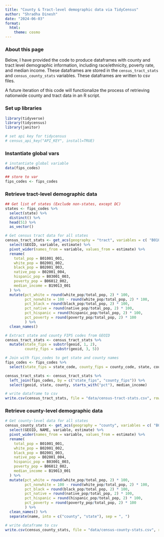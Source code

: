 ```yaml
---
title: "County & Tract-level demographic data via TidyCensus"
author: "Shradha Dinesh"
date: "2024-06-03"
format:
  html:
    theme: cosmo
---
```


### About this page

Below, I have provided the code to produce dataframes with county and tract level demographic information, including race/ethnicity, poverty rate, and median income. These dataframes are stored in the `census_tract_stats` and `census_county_stats` variables. These dataframes are written to csv files. 

A future iteration of this code will functionalize the process of retrieving nationwide county and tract data in an R script.


### Set up libraries

```r
library(tidyverse)
library(tidycensus)
library(janitor)
```

```r
# set api key for tidycensus
# census_api_key("API_KEY", install=TRUE)
```

### Instantiate global vars

```r
# instantiate global variable 
data(fips_codes)

## store to var
fips_codes <- fips_codes  
```

### Retrieve tract-level demographic data

```r

## Get list of states (Exclude non-states, except DC)
states <- fips_codes %>%
  select(state) %>%
  distinct() %>%
  head(51) %>%
  as_vector() 

# Get census tract data for all states
census_tract_stats <- get_acs(geography = "tract", variables = c( "B01001_001","B02001_002","B02001_003","B02001_004","B03001_003","B06012_002","B19013_001"), state=states, year = 2022) %>%
  select(GEOID, variable, estimate) %>%
  pivot_wider(names_from = variable, values_from = estimate) %>%
  rename(
    total_pop = B01001_001,
    white_pop = B02001_002,
    black_pop = B02001_003,
    native_pop = B02001_004,
    hispanic_pop = B03001_003,
    poverty_pop = B06012_002,
    median_income = B19013_001
  ) %>%
  mutate(pct_white = round(white_pop/total_pop, 2) * 100,
         pct_nonwhite = 100 - round(white_pop/total_pop, 2) * 100,
         pct_black = round(black_pop/total_pop, 2) * 100,
         pct_native = round(native_pop/total_pop, 2) * 100,
         pct_hispanic = round(hispanic_pop/total_pop, 2) * 100,
         pct_poverty = round(poverty_pop/total_pop, 2) * 100
         ) %>%
  clean_names()

# Extract state and county FIPS codes from GEOID
census_tract_stats <- census_tract_stats %>%
  mutate(state_fips = substr(geoid, 1, 2),
         county_fips = substr(geoid, 3, 5))

# Join with fips_codes to get state and county names
fips_codes <- fips_codes %>%
  select(state_fips = state_code, county_fips = county_code, state, county)

census_tract_stats <- census_tract_stats %>%
  left_join(fips_codes, by = c("state_fips", "county_fips")) %>%
  select(geoid, state, county, starts_with("pct"), median_income)
```

```r
# write dataframe to csv
write.csv(census_tract_stats, file = "data/census-tract-stats.csv", row.names = FALSE)
```


### Retrieve county-level demographic data

```r
# Get county-level data for all states
census_county_stats <- get_acs(geography = "county", variables = c( "B01001_001","B02001_002","B02001_003","B02001_004","B03001_003","B06012_002","B19013_001"), year = 2022) %>%
  select(GEOID, NAME, variable, estimate) %>%
  pivot_wider(names_from = variable, values_from = estimate) %>%
  rename(
    total_pop = B01001_001,
    white_pop = B02001_002,
    black_pop = B02001_003,
    native_pop = B02001_004,
    hispanic_pop = B03001_003,
    poverty_pop = B06012_002,
    median_income = B19013_001
  ) %>%
  mutate(pct_white = round(white_pop/total_pop, 2) * 100,
         pct_nonwhite = 100 - round(white_pop/total_pop, 2) * 100,
         pct_black = round(black_pop/total_pop, 2) * 100,
         pct_native = round(native_pop/total_pop, 2) * 100,
         pct_hispanic = round(hispanic_pop/total_pop, 2) * 100,
         pct_poverty = round(poverty_pop/total_pop, 2) * 100
         ) %>%
  clean_names() %>% 
  separate(name, into = c("county", "state"), sep = ", ")
```

```r
# write dataframe to csv
write.csv(census_county_stats, file = "data/census-county-stats.csv", row.names = FALSE)
```



